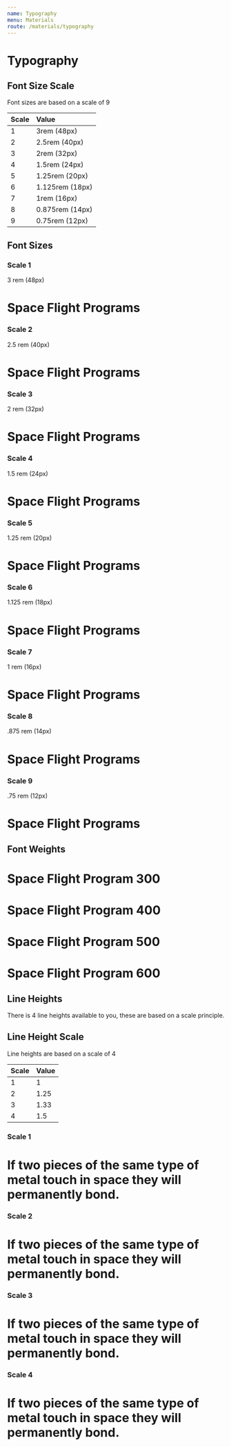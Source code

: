 ```yaml
---
name: Typography
menu: Materials
route: /materials/typography
---
```




# Typography

## Font Size Scale

Font sizes are based on a scale of 9

| Scale | Value           |
| :---- | :-------------- |
| 1     | 3rem (48px)     |
| 2     | 2.5rem (40px)   |
| 3     | 2rem (32px)     |
| 4     | 1.5rem (24px)   |
| 5     | 1.25rem (20px)  |
| 6     | 1.125rem (18px) |
| 7     | 1rem (16px)     |
| 8     | 0.875rem (14px) |
| 9     | 0.75rem (12px)  |

## Font Sizes

### Scale 1

3 rem (48px)

<Playground>
    <h1 className="f1">Space Flight Programs</h1>
</Playground>

### Scale 2

2.5 rem (40px)

<Playground>
    <h1 className="f2">Space Flight Programs</h1>
</Playground>

### Scale 3

2 rem (32px)

<Playground>
    <h1 className="f3">Space Flight Programs</h1>
</Playground>

### Scale 4

1.5 rem (24px)

<Playground>
    <h1 className="f4">Space Flight Programs</h1>
</Playground>

### Scale 5

1.25 rem (20px)

<Playground>
    <h1 className="f5">Space Flight Programs</h1>
</Playground>

### Scale 6

1.125 rem (18px)

<Playground>
    <h1 className="f6">Space Flight Programs</h1>
</Playground>

### Scale 7

1 rem (16px)

<Playground>
    <h1 className="f7">Space Flight Programs</h1>
</Playground>

### Scale 8

.875 rem (14px)

<Playground>
    <h1 className="f8">Space Flight Programs</h1>
</Playground>

### Scale 9

.75 rem (12px)

<Playground>
    <h1 className="f9">Space Flight Programs</h1>
</Playground>

## Font Weights

<Playground>
    <h1 className="f3 fw3">Space Flight Program 300</h1>
    <h1 className="f3 fw4">Space Flight Program 400</h1>
    <h1 className="f3 fw5">Space Flight Program 500</h1>
    <h1 className="f3 fw6">Space Flight Program 600</h1>
</Playground>

## Line Heights

There is 4 line heights available to you, these are based on a scale principle.

## Line Height Scale

Line heights are based on a scale of 4

| Scale | Value |
| :---- | :---- |
| 1     | 1     |
| 2     | 1.25  |
| 3     | 1.33  |
| 4     | 1.5   |

### Scale 1

<Playground>
    <h1 className="lh1">If two pieces of the same type of metal touch in space they will permanently bond.</h1>
</Playground>

### Scale 2

<Playground>
    <h1 className="lh2">If two pieces of the same type of metal touch in space they will permanently bond.</h1>
</Playground>

### Scale 3

<Playground>
    <h1 className="lh3">If two pieces of the same type of metal touch in space they will permanently bond.</h1>
</Playground>

### Scale 4

<Playground>
    <h1 className="lh4">If two pieces of the same type of metal touch in space they will permanently bond.</h1>
</Playground>
